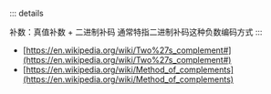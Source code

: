 ::: details

补数：真值补数 + 二进制补码
通常特指二进制补码这种负数编码方式
:::

- [https://en.wikipedia.org/wiki/Two%27s_complement#](https://en.wikipedia.org/wiki/Two%27s_complement#)
- [https://en.wikipedia.org/wiki/Method_of_complements](https://en.wikipedia.org/wiki/Method_of_complements)
